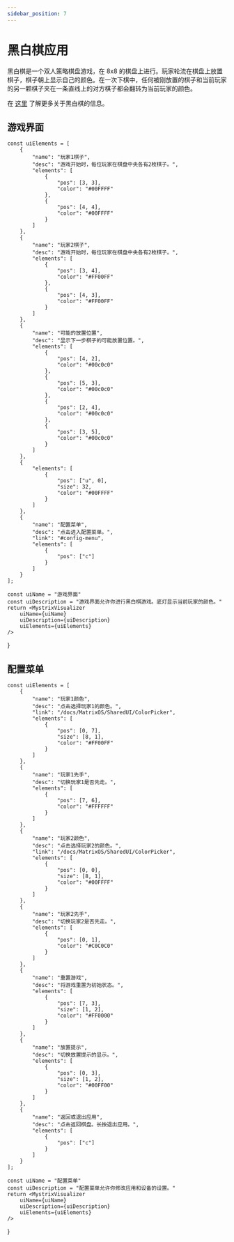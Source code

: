 ```yaml
---
sidebar_position: 7
---
```



# 黑白棋应用

黑白棋是一个双人策略棋盘游戏，在 8x8 的棋盘上进行。玩家轮流在棋盘上放置棋子，棋子朝上显示自己的颜色。在一次下棋中，任何被刚放置的棋子和当前玩家的另一颗棋子夹在一条直线上的对方棋子都会翻转为当前玩家的颜色。

在 [这里](https://en.wikipedia.org/wiki/Reversi) 了解更多关于黑白棋的信息。

## 游戏界面


    const uiElements = [
        {
            "name": "玩家1棋子",
            "desc": "游戏开始时，每位玩家在棋盘中央各有2枚棋子。",
            "elements": [
                {
                    "pos": [3, 3],
                    "color": "#00FFFF"
                },
                {
                    "pos": [4, 4],
                    "color": "#00FFFF"
                }
            ]
        },
        {
            "name": "玩家2棋子",
            "desc": "游戏开始时，每位玩家在棋盘中央各有2枚棋子。",
            "elements": [
                {
                    "pos": [3, 4],
                    "color": "#FF00FF"
                },
                {
                    "pos": [4, 3],
                    "color": "#FF00FF"
                }
            ]
        },
        {
            "name": "可能的放置位置",
            "desc": "显示下一步棋子的可能放置位置。",
            "elements": [
                {
                    "pos": [4, 2],
                    "color": "#00c0c0"
                },
                {
                    "pos": [5, 3],
                    "color": "#00c0c0"
                },
                {
                    "pos": [2, 4],
                    "color": "#00c0c0"
                },
                {
                    "pos": [3, 5],
                    "color": "#00c0c0"
                }
            ]
        },
        {
            "elements": [
                {
                    "pos": ["u", 0],
                    "size": 32,
                    "color": "#00FFFF"
                }
            ]
        },
        {
            "name": "配置菜单",
            "desc": "点击进入配置菜单。",
            "link": "#config-menu",
            "elements": [
                {
                    "pos": ["c"]
                }
            ]
        }
    ];

    const uiName = "游戏界面"
    const uiDescription = "游戏界面允许你进行黑白棋游戏。底灯显示当前玩家的颜色。"
    return <MystrixVisualizer
        uiName={uiName}
        uiDescription={uiDescription}
        uiElements={uiElements}
    />

}

<GameView />

## 配置菜单


    const uiElements = [
        {
            "name": "玩家1颜色",
            "desc": "点击选择玩家1的颜色。",
            "link": "/docs/MatrixOS/SharedUI/ColorPicker",
            "elements": [
                {
                    "pos": [0, 7],
                    "size": [8, 1],
                    "color": "#FF00FF"
                }
            ]
        },
        {
            "name": "玩家1先手",
            "desc": "切换玩家1是否先走。",
            "elements": [
                {
                    "pos": [7, 6],
                    "color": "#FFFFFF"
                }
            ]
        },
        {
            "name": "玩家2颜色",
            "desc": "点击选择玩家2的颜色。",
            "link": "/docs/MatrixOS/SharedUI/ColorPicker",
            "elements": [
                {
                    "pos": [0, 0],
                    "size": [8, 1],
                    "color": "#00FFFF"
                }
            ]
        },
        {
            "name": "玩家2先手",
            "desc": "切换玩家2是否先走。",
            "elements": [
                {
                    "pos": [0, 1],
                    "color": "#C0C0C0"
                }
            ]
        },
        {
            "name": "重置游戏",
            "desc": "将游戏重置为初始状态。",
            "elements": [
                {
                    "pos": [7, 3],
                    "size": [1, 2],
                    "color": "#FF0000"
                }
            ]
        },
        {
            "name": "放置提示",
            "desc": "切换放置提示的显示。",
            "elements": [
                {
                    "pos": [0, 3],
                    "size": [1, 2],
                    "color": "#00FF00"
                }
            ]
        },
        {
            "name": "返回或退出应用",
            "desc": "点击返回棋盘。长按退出应用。",
            "elements": [
                {
                    "pos": ["c"]
                }
            ]
        }
    ];

    const uiName = "配置菜单"
    const uiDescription = "配置菜单允许你修改应用和设备的设置。"
    return <MystrixVisualizer
        uiName={uiName}
        uiDescription={uiDescription}
        uiElements={uiElements}
    />

}

<ConfigMenu />